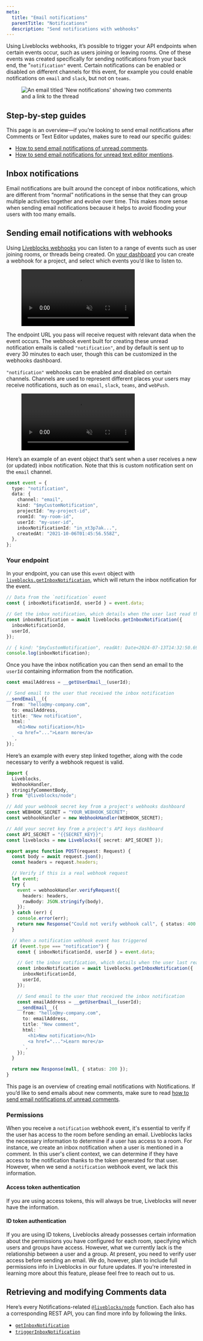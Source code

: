 ```yaml
---
meta:
  title: "Email notifications"
  parentTitle: "Notifications"
  description: "Send notifications with webhooks"
---
```


Using Liveblocks webhooks, it’s possible to trigger your API endpoints when
certain events occur, such as users joining or leaving rooms. One of these
events was created specifically for sending notifications from your back end,
the "`notification"` event. Certain notifications can be enabled or disabled on
different channels for this event, for example you could enable notifications on
`email` and `slack`, but not on `teams`.

<Figure>
  <Image
    src="/assets/comments/email-notification.png"
    alt="An email titled 'New notifications' showing two comments and a link to the thread"
    width={1500}
    height={1000}
  />
</Figure>

## Step-by-step guides

This page is an overview—if you’re looking to send email notifications after
Comments or Text Editor updates, makes sure to read our specific guides:

- [How to send email notifications of unread comments](/docs/guides/how-to-send-email-notifications-of-unread-comments).
- [How to send email notifications for unread text editor mentions](/docs/guides/how-to-send-email-notifications-for-unread-text-editor-mentions).

## Inbox notifications

Email notifications are built around the concept of inbox notifications, which
are different from “normal” notifications in the sense that they can group
multiple activities together and evolve over time. This makes more sense when
sending email notifications because it helps to avoid flooding your users with
too many emails.

## Sending email notifications with webhooks

Using [Liveblocks webhooks](/docs/platform/webhooks#Liveblocks-events) you can
listen to a range of events such as user joining rooms, or threads being
created. On [your dashboard](https://liveblocks.io/dashboard) you can create a
webhook for a project, and select which events you’d like to listen to.

<Figure>
  <video width={1512} height={982} autoPlay loop muted playsInline>
    <source src="/assets/webhooks/edit-events.mp4" type="video/mp4" />
  </video>
</Figure>

The endpoint URL you pass will receive request with relevant data when the event
occurs. The webhook event built for creating these unread notification emails is
called `"notification"`, and by default is sent up to every 30 minutes to each
user, though this can be customized in the webhooks dashboard.

`"notification"` webhooks can be enabled and disabled on certain channels.
Channels are used to represent different places your users may receive
notifications, such as on `email`, `slack`, `teams`, and `webPush`.

<Figure>
  <video width={1512} height={982} autoPlay loop muted playsInline>
    <source src="/assets/webhooks/notification-settings.mp4" type="video/mp4" />
  </video>
</Figure>

Here’s an example of an event object that’s sent when a user receives a new (or
updated) inbox notification. Note that this is custom notification sent on the
`email` channel.

```ts
const event = {
  type: "notification",
  data: {
    channel: "email",
    kind: "$myCustomNotification",
    projectId: "my-project-id",
    roomId: "my-room-id",
    userId: "my-user-id",
    inboxNotificationId: "in_xt3p7ak...",
    createdAt: "2021-10-06T01:45:56.558Z",
  },
};
```

### Your endpoint

In your endpoint, you can use this `event` object with
[`liveblocks.getInboxNotification`](/docs/api-reference/liveblocks-node#get-users-userId-inboxNotifications-inboxNotificationId),
which will return the inbox notification for the event.

```ts
// Data from the `notification` event
const { inboxNotificationId, userId } = event.data;

// Get the inbox notification, which details when the user last read the thread
const inboxNotification = await liveblocks.getInboxNotification({
  inboxNotificationId,
  userId,
});

// { kind: "$myCustomNotification", readAt: Date<2024-07-13T14:32:50.697Z>, ... }
console.log(inboxNotification);
```

Once you have the inbox notification you can then send an email to the `userId`
containing information from the notification.

```ts
const emailAddress = __getUserEmail__(userId);

// Send email to the user that received the inbox notification
__sendEmail__({
  from: "hello@my-company.com",
  to: emailAddress,
  title: "New notification",
  html: `
    <h1>New notification</h1>
    <a href="...">Learn more</a>
  `,
});
```

Here’s an example with every step linked together, along with the code necessary
to verify a webhook request is valid.

```ts title="Full example" isCollapsable isCollapsed
import {
  Liveblocks,
  WebhookHandler,
  stringifyCommentBody,
} from "@liveblocks/node";

// Add your webhook secret key from a project's webhooks dashboard
const WEBHOOK_SECRET = "YOUR_WEBHOOK_SECRET";
const webhookHandler = new WebhookHandler(WEBHOOK_SECRET);

// Add your secret key from a project's API keys dashboard
const API_SECRET = "{{SECRET_KEY}}";
const liveblocks = new Liveblocks({ secret: API_SECRET });

export async function POST(request: Request) {
  const body = await request.json();
  const headers = request.headers;

  // Verify if this is a real webhook request
  let event;
  try {
    event = webhookHandler.verifyRequest({
      headers: headers,
      rawBody: JSON.stringify(body),
    });
  } catch (err) {
    console.error(err);
    return new Response("Could not verify webhook call", { status: 400 });
  }

  // When a notification webhook event has triggered
  if (event.type === "notification") {
    const { inboxNotificationId, userId } = event.data;

    // Get the inbox notification, which details when the user last read the thread
    const inboxNotification = await liveblocks.getInboxNotification({
      inboxNotificationId,
      userId,
    });

    // Send email to the user that received the inbox notification
    const emailAddress = __getUserEmail__(userId);
    __sendEmail__({
      from: "hello@my-company.com",
      to: emailAddress,
      title: "New comment",
      html: `
        <h1>New notification</h1>
        <a href="...">Learn more</a>
      `,
    });
  }

  return new Response(null, { status: 200 });
}
```

<Banner title="Sending Comments emails">

This page is an overview of creating email notifications with Notifications. If
you’d like to send emails about new comments, make sure to read
[how to send email notifications of unread comments](/docs/guides/how-to-send-email-notifications-of-unread-comments).

</Banner>

### Permissions

When you receive a `notification` webhook event, it's essential to verify if the
user has access to the room before sending an email. Liveblocks lacks the
necessary information to determine if a user has access to a room. For instance,
we create an inbox notification when a user is mentioned in a comment. In this
user's client context, we can determine if they have access to the notification
thanks to the token generated for that user. However, when we send a
`notification` webhook event, we lack this information.

#### Access token authentication

If you are using access tokens, this will always be true, Liveblocks will never
have the information.

#### ID token authentication

If you are using ID tokens, Liveblocks already possesses certain information
about the permissions you have configured for each room, specifying which users
and groups have access. However, what we currently lack is the relationship
between a user and a group. At present, you need to verify user access before
sending an email. We do, however, plan to include full permissions info in
Liveblocks in our future updates. If you're interested in learning more about
this feature, please feel free to reach out to us.

## Retrieving and modifying Comments data

Here’s every Notifications-related
[`@liveblocks/node`](/docs/api-reference/liveblocks-node) function. Each also
has a corresponding REST API, you can find more info by following the links.

- [`getInboxNotification`](/docs/api-reference/liveblocks-node#get-users-userId-inboxNotifications-inboxNotificationId)
- [`triggerInboxNotification`](/docs/api-reference/liveblocks-node#post-inbox-notifications-trigger)

